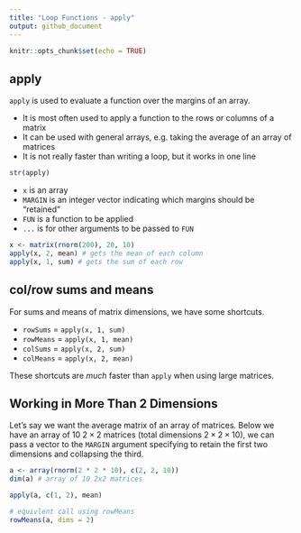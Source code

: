 ```yaml
---
title: "Loop Functions - apply"
output: github_document
---
```


```r
knitr::opts_chunk$set(echo = TRUE)
```

## apply

`apply` is used to evaluate a function over the margins of an array.

* It is most often used to apply a function to the rows or columns of a matrix
* It can be used with general arrays, e.g. taking the average of an array of matrices
* It is not really faster than writing a loop, but it works in one line

```r
str(apply)
```

* `x` is an array
* `MARGIN` is an integer vector indicating which margins should be "retained"
* `FUN` is a function to be applied
* `...` is for other arguments to be passed to `FUN`

```r
x <- matrix(rnorm(200), 20, 10)
apply(x, 2, mean) # gets the mean of each column
apply(x, 1, sum) # gets the sum of each row
```

## col/row sums and means

For sums and means of matrix dimensions, we have some shortcuts.

* `rowSums` = `apply(x, 1, sum)`
* `rowMeans` = `apply(x, 1, mean)`
* `colSums` = `apply(x, 2, sum)`
* `colMeans` = `apply(x, 2, mean)`

These shortcuts are *much* faster than `apply` when using large matrices.

## Working in More Than 2 Dimensions

Let's say we want the average matrix of an array of matrices. Below we have an array of 10 $2\times2$ matrices (total dimensions $2\times2\times10$), we can pass a vector to the `MARGIN` argument specifying to retain the first two dimensions and collapsing the third.

```r
a <- array(rnorm(2 * 2 * 10), c(2, 2, 10))
dim(a) # array of 10 2x2 matrices

apply(a, c(1, 2), mean)

# equivlent call using rowMeans
rowMeans(a, dims = 2)
```

